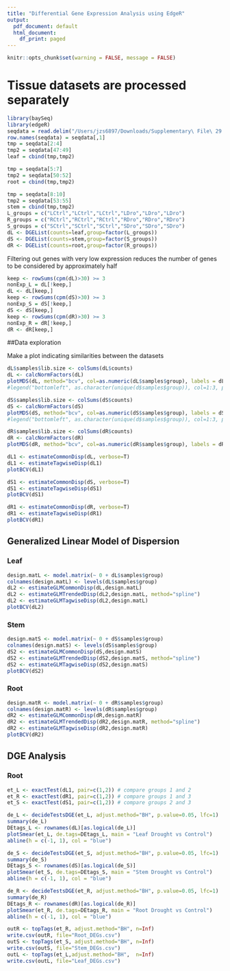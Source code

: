 ```yaml
---
title: "Differential Gene Expression Analysis using EdgeR"
output:
  pdf_document: default
  html_document:
    df_print: paged
---
```

```r
knitr::opts_chunk$set(warning = FALSE, message = FALSE) 
```
# Tissue datasets are processed separately
```r
library(baySeq)
library(edgeR)
seqdata = read.delim("/Users/jzs6897/Downloads/Supplementary\ File\ 29.txt")
row.names(seqdata) = seqdata[,1]
tmp = seqdata[2:4]
tmp2 = seqdata[47:49]
leaf = cbind(tmp,tmp2)

tmp = seqdata[5:7]
tmp2 = seqdata[50:52]
root = cbind(tmp,tmp2)

tmp = seqdata[8:10]
tmp2 = seqdata[53:55]
stem = cbind(tmp,tmp2)
L_groups = c("LCtrl","LCtrl","LCtrl","LDro","LDro","LDro")
R_groups = c("RCtrl","RCtrl","RCtrl","RDro","RDro","RDro")
S_groups = c("SCtrl","SCtrl","SCtrl","SDro","SDro","SDro")
dL <- DGEList(counts=leaf,group=factor(L_groups))
dS <- DGEList(counts=stem,group=factor(S_groups))
dR <- DGEList(counts=root,group=factor(R_groups))
```

Filtering out genes with very low expression reduces the number of genes to be considered by approximately half
```r
keep <- rowSums(cpm(dL)>30) >= 3
nonExp_L = dL[!keep,]
dL <- dL[keep,]
keep <- rowSums(cpm(dS)>30) >= 3
nonExp_S = dS[!keep,]
dS <- dS[keep,]
keep <- rowSums(cpm(dR)>30) >= 3
nonExp_R = dR[!keep,]
dR <- dR[keep,]
```
##Data exploration

Make a plot indicating similarities between the datasets
```r
dL$samples$lib.size <- colSums(dL$counts)
dL <- calcNormFactors(dL)
plotMDS(dL, method="bcv", col=as.numeric(dL$samples$group), labels = dL$samples$group)
#legend("bottomleft", as.character(unique(d$samples$group)), col=1:3, pch=20)
```

```r
dS$samples$lib.size <- colSums(dS$counts)
dS <- calcNormFactors(dS)
plotMDS(dS, method="bcv", col=as.numeric(dS$samples$group), labels = dS$samples$group)
#legend("bottomleft", as.character(unique(d$samples$group)), col=1:3, pch=20)
```
```r
dR$samples$lib.size <- colSums(dR$counts)
dR <- calcNormFactors(dR)
plotMDS(dR, method="bcv", col=as.numeric(dR$samples$group), labels = dR$samples$group)
```

```r
dL1 <- estimateCommonDisp(dL, verbose=T)
dL1 <- estimateTagwiseDisp(dL1)
plotBCV(dL1)
```

```r
dS1 <- estimateCommonDisp(dS, verbose=T)
dS1 <- estimateTagwiseDisp(dS1)
plotBCV(dS1)
```

```r
dR1 <- estimateCommonDisp(dR, verbose=T)
dR1 <- estimateTagwiseDisp(dR1)
plotBCV(dR1)
```
## Generalized Linear Model of Dispersion

### Leaf
```r
design.matL <- model.matrix(~ 0 + dL$samples$group)
colnames(design.matL) <- levels(dL$samples$group)
dL2 <- estimateGLMCommonDisp(dL,design.matL)
dL2 <- estimateGLMTrendedDisp(dL2,design.matL, method="spline")
dL2 <- estimateGLMTagwiseDisp(dL2,design.matL)
plotBCV(dL2)
```
### Stem
```r
design.matS <- model.matrix(~ 0 + dS$samples$group)
colnames(design.matS) <- levels(dS$samples$group)
dS2 <- estimateGLMCommonDisp(dS,design.matS)
dS2 <- estimateGLMTrendedDisp(dS2,design.matS, method="spline")
dS2 <- estimateGLMTagwiseDisp(dS2,design.matS)
plotBCV(dS2)
```
### Root
```r
design.matR <- model.matrix(~ 0 + dR$samples$group)
colnames(design.matR) <- levels(dR$samples$group)
dR2 <- estimateGLMCommonDisp(dR,design.matR)
dR2 <- estimateGLMTrendedDisp(dR2,design.matR, method="spline")
dR2 <- estimateGLMTagwiseDisp(dR2,design.matR)
plotBCV(dR2)
```

## DGE Analysis


### Root
```r
et_L <- exactTest(dL1, pair=c(1,2)) # compare groups 1 and 2
et_R <- exactTest(dR1, pair=c(1,2)) # compare groups 1 and 3
et_S <- exactTest(dS1, pair=c(1,2)) # compare groups 2 and 3
```


```r
de_L <- decideTestsDGE(et_L, adjust.method="BH", p.value=0.05, lfc=1)
summary(de_L)
DEtags_L <- rownames(dL)[as.logical(de_L)]
plotSmear(et_L, de.tags=DEtags_L, main = "Leaf Drought vs Control")
abline(h = c(-1, 1), col = "blue")

```

```r
de_S <- decideTestsDGE(et_S, adjust.method="BH", p.value=0.05, lfc=1)
summary(de_S)
DEtags_S <- rownames(dS)[as.logical(de_S)] 
plotSmear(et_S, de.tags=DEtags_S, main = "Stem Drought vs Control")
abline(h = c(-1, 1), col = "blue")
```

```r
de_R <- decideTestsDGE(et_R, adjust.method="BH", p.value=0.05, lfc=1)
summary(de_R)
DEtags_R <- rownames(dR)[as.logical(de_R)]
plotSmear(et_R, de.tags=DEtags_R, main = "Root Drought vs Control")
abline(h = c(-1, 1), col = "blue")
```


```r
outR <- topTags(et_R, adjust.method="BH", n=Inf)
write.csv(outR, file="Root_DEGs.csv")
outS <- topTags(et_S, adjust.method="BH", n=Inf)
write.csv(outS, file="Stem_DEGs.csv")
outL <- topTags(et_L,adjust.method="BH",  n=Inf)
write.csv(outL, file="Leaf_DEGs.csv")
```
